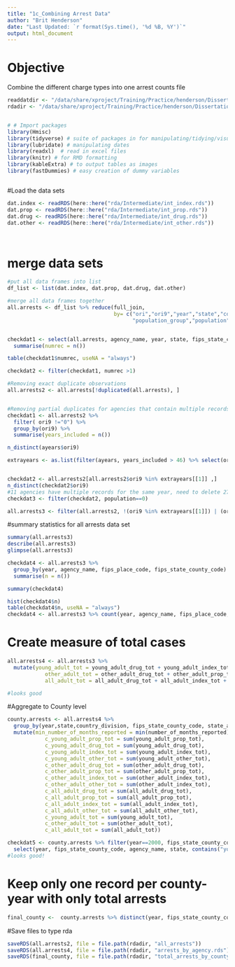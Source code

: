 ```yaml
---
title: "1c_Combining Arrest Data"
author: "Brit Henderson"
date: "Last Updated: `r format(Sys.time(), '%d %B, %Y')`"
output: html_document
---
```


# Objective
Combine the different charge types into one arrest counts file
```r
readdatdir <- "/data/share/xproject/Training/Practice/henderson/Dissertation/rda/Intermediate"
rdadir <- "/data/share/xproject/Training/Practice/henderson/Dissertation/rda"

```

```r

```

```r
# # Import packages
library(Hmisc)
library(tidyverse) # suite of packages in for manipulating/tidying/visualizing, etc. data
library(lubridate) # manipulating dates
library(readxl)  # read in excel files
library(knitr) # for RMD formatting
library(kableExtra) # to output tables as images
library(fastDummies) # easy creation of dummy variables 



```


#Load the data sets
```r
dat.index <- readRDS(here::here("rda/Intermediate/int_index.rds"))
dat.prop <- readRDS(here::here("rda/Intermediate/int_prop.rds"))
dat.drug <- readRDS(here::here("rda/Intermediate/int_drug.rds"))
dat.other <- readRDS(here::here("rda/Intermediate/int_other.rds"))




```

# merge data sets
```r

#put all data frames into list
df_list <- list(dat.index, dat.prop, dat.drug, dat.other)      

#merge all data frames together
all.arrests <- df_list %>% reduce(full_join, 
                                  by= c("ori","ori9","year","state","country_division", "fips_place_code","agency_name","fips_state_county_code", "state_abb",
                                        "population_group","population","longitude","latitude","fips_county_code", "fips_state_code","covered_by","number_of_months_reported"))


checkdat1 <- select(all.arrests, agency_name, year, state, fips_state_county_code) %>% group_by(agency_name, year, state, fips_state_county_code) %>% 
  summarise(numrec = n())

table(checkdat1$numrec, useNA = "always")

checkdat2 <- filter(checkdat1, numrec >1)

#Removing exact duplicate observations
all.arrests2 <- all.arrests[!duplicated(all.arrests), ]


#Removing partial duplicates for agencies that contain multiple records for same year. In these 27 instances, one record has a population of 0
checkdat1 <- all.arrests2 %>% 
  filter( ori9 !="0") %>% 
  group_by(ori9) %>% 
  summarise(years_included = n())

n_distinct(ayears$ori9)

extrayears <- as.list(filter(ayears, years_included > 46) %>% select(ori9))


checkdat2 <- all.arrests2[all.arrests2$ori9 %in% extrayears[[1]] ,]
n_distinct(checkdat2$ori9)
#11 agencies have multiple records for the same year, need to delete 27 records
checkdat3 <- filter(checkdat2, population==0)

all.arrests3 <- filter(all.arrests2, !(ori9 %in% extrayears[[1]]) | (ori9 %in% extrayears[[1]] & population != 0))


```



#summary statistics for all arrests data set
```r
summary(all.arrests3)
describe(all.arrests3)
glimpse(all.arrests3)

checkdat4 <- all.arrests3 %>% 
  group_by(year, agency_name, fips_place_code, fips_state_county_code) %>% 
  summarise(n = n())

summary(checkdat4)

hist(checkdat4$n)
table(checkdat4$n, useNA = "always")
checkdat4 <- all.arrests3 %>% count(year, agency_name, fips_place_code, fips_state_county_code)
```

# Create measure of total cases
```r
all.arrests4 <- all.arrests3 %>% 
  mutate(young_adult_tot = young_adult_drug_tot + young_adult_index_tot + young_adult_prop_tot + young_adult_other_tot,
            other_adult_tot = other_adult_drug_tot + other_adult_prop_tot + other_adult_index_tot + other_adult_other_tot,
            all_adult_tot = all_adult_drug_tot + all_adult_index_tot + all_adult_prop_tot + all_adult_other_tot)

#looks good
```

#Aggregate to County level
```r
county.arrests <- all.arrests4 %>% 
  group_by(year,state,country_division, fips_state_county_code, state_abb,fips_county_code, fips_state_code) %>% 
  mutate(min_number_of_months_reported = min(number_of_months_reported),
            c_young_adult_prop_tot = sum(young_adult_prop_tot),
            c_young_adult_drug_tot = sum(young_adult_drug_tot),
            c_young_adult_index_tot = sum(young_adult_index_tot),
            c_young_adult_other_tot = sum(young_adult_other_tot),
            c_other_adult_drug_tot = sum(other_adult_drug_tot),
            c_other_adult_prop_tot = sum(other_adult_prop_tot),
            c_other_adult_index_tot = sum(other_adult_index_tot),
            c_other_adult_other_tot = sum(other_adult_index_tot),
            c_all_adult_drug_tot = sum(all_adult_drug_tot),
            c_all_adult_prop_tot = sum(all_adult_prop_tot),
            c_all_adult_index_tot = sum(all_adult_index_tot),
            c_all_adult_other_tot = sum(all_adult_other_tot),
            c_young_adult_tot = sum(young_adult_tot),
            c_other_adult_tot = sum(other_adult_tot),
            c_all_adult_tot = sum(all_adult_tot))
```

```r
checkdat5 <- county.arrests %>% filter(year==2000, fips_state_county_code=="23017") %>% 
  select(year, fips_state_county_code, agency_name, state, contains("young") )
#looks good!
```

# Keep only one record per county-year with only total arrests
```r
final_county <-  county.arrests %>% distinct(year, fips_state_county_code, state,c_young_adult_tot,c_other_adult_tot,c_all_adult_tot)
```

#Save files to type rda

```r
saveRDS(all.arrests2, file = file.path(rdadir, "all_arrests"))
saveRDS(all.arrests4, file = file.path(rdadir, "arrests_by_agency.rds"))
saveRDS(final_county, file = file.path(rdadir, "total_arrests_by_county.rds"))
```

